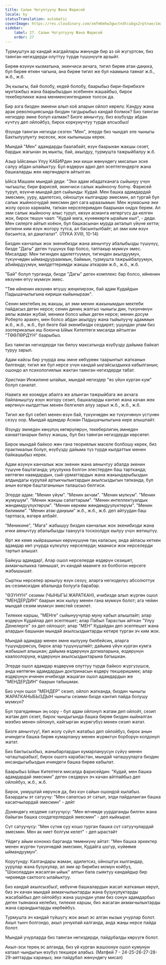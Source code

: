 ```yaml
---
title: Салык Чогултуучу Жана Фарисей
locale: ky
statusTranslation: automatic
coverImage: https://res.cloudinary.com/xmfm6mhw3gwctndtcubgx2rptnae/image/upload/v1740468922/small_cover_tratado_de_psicologia_revolucionaria_a4c0dca4e0.webp
sidebar:
    label: 27. Салык Чогултуучу Жана Фарисей
    order: 27
---
```

Турмуштун ар кандай жагдайлары жөнүндө бир аз ой жүгүртсөк, биз таянган негиздерди олуттуу түрдө түшүнүүгө арзыйт.

Бирөө өзүнүн кызматына, экинчиси акчага, тигил бирөө атак-даңкка, бул бирөө өткөн чагына, ана бирөө тигил же бул наамына таянат ж.б., ж.б., ж.б.

Эң кызыгы, бай болобу, кедей болобу, баарыбыз бири-бирибизге муктажбыз жана баарыбыздын эсебинен жашайбыз, бирок текеберликке жана менменсингендикке толсок да.

Бир азга бизден эмнени алып коё аларын ойлоп көрөлү. Кандуу жана арак революциясында биздин тагдырыбыз кандай болмок? Биз таянган негиздер эмне болуп калмак? Бизге аянычтуу, биз өзүбүздү абдан күчтүү деп ойлойбуз, бирок коркунучтуу түрдө алсызбыз!

Өзүндө таянган негизди сезген "Мен", эгерде биз чындап эле чыныгы Бактылуулукту эңсесек, жок кылынышы керек.

Мындай "Мен" адамдарды баалабайт, өзүн баарынан жакшы сезет, бардык жагынан эң мыкты, бай, акылдуу, турмушта тажрыйбалуу ж.б.

Азыр Ыйсанын Улуу КАБИРдин эки киши жөнүндөгү мисалын эске салуу абдан ылайыктуу. Бул өздөрүн адил деп эсептегендерге жана башкаларды жек көргөндөргө айтылган.

Ыйса Машаяк мындай деди: "Эки адам ибадатканага сыйынуу үчүн чыгышты; бири фарисей, экинчиси салык жыйноочу болчу. Фарисей туруп, өзүнчө мындай деп сыйынды: Кудай. Мен башка адамдардай эмесмин, ууру, адилетсиз, ойноштук кылгандар эмесмин, ал тургай бул салык жыйноочудай эмесмин деп сага ыраазымын: Мен жумасына эки жолу орозо кармайм, тапкан нерселеримдин баарынан ондук берем. Ал эми салык жыйноочу алыс туруп, көзүн асманга көтөргүсү да келген жок, бирок төшүн чаап: "Кудай мага, күнөөкөргө ырайым кыл", - деди. Мен силерге айтып коёюн, бул башкасынан мурда акталып үйүнө кетти; анткени ким өзүн жогору тутса, ал басынтылбайт; ал эми ким өзүн басынтса, ал даңкталат". (ЛУКА XVIII, 10-14)

Биздин канчалык жок экенибизди жана аянычтуу абалыбызды түшүнүү, бизде "Дагы" деген түшүнүк бар болсо, таптакыр мүмкүн эмес. Мисалдар: Мен тигинден адилеттүүмүн, тигинден акылдуумун, түкүнчөдөн ыймандуураакмын, баймын, турмушта тажрыйбалуумун, абийирдүүмүн, милдеттеримди жакшы аткарам ж.б., ж.б., ж.б.

"Бай" болуп турганда, бизде "Дагы" деген комплекс бар болсо, ийненин көзүнөн өтүү мүмкүн эмес.

"Төө ийненин көзүнөн өтүшү жеңилирээк, бай адам Кудайдын Падышачылыгына кириши кыйыныраак".

Сенин мектебиң эң жакшы, ал эми менин жакынымдын мектеби пайдасыз деген нерсе; сенин диниң жалгыз чыныгы дин, түкүнчөнүн аялы жаман жубай, меники болсо ыйык деген нерсе; менин досум Роберто аракеч, мен болсо абдан акылдуу жана тыйылуучу адаммын ж.б., ж.б., ж.б., бул бизге бай экенибизди сездирет; ушундан улам биз эзотерикалык иш боюнча Ыйык Китептеги мисалда айтылган "ТӨӨЛӨРДҮН" баарыбыз.

Биз таянган негиздерди так билүү максатында өзүбүздү дайыма байкап туруу зарыл.

Адам кайсы бир учурда аны эмне көбүрөөк таарынтып жатканын билгенде; тигил же бул нерсе үчүн кандай ыңгайсыздыкка кабылганын; ошондо ал психологиялык жактан таянган негиздерди табат.

Христиан Инжилине ылайык, мындай негиздер "өз үйүн курган кум" болуп саналат.

Наамга же коомдук абалга же алынган тажрыйбага же акчага байланыштуу өзүн жогору сезип, башкаларды кантип жана качан жек көргөнүн кылдаттык менен белгилеп алуу зарыл ж.б., ж.б., ж.б.

Тигил же бул себеп менен өзүн бай, түкүнчөдөн же түкүнчөнүн үстүнөн сезүү оор. Мындай адамдар Асман Падышачылыгына кире алышпайт.

Өзүңдү эмнеден көңүлүң көтөрүлөрүн, текеберлигиң эмнеден канааттанарын билүү жакшы, бул биз таянган негиздерди көрсөтөт.

Бирок мындай байкоо жөн гана теориялык маселе болбошу керек, биз практикалык болуп, өзүбүздү дайыма түз түрдө кылдаттык менен байкашыбыз керек.

Адам өзүнүн канчалык жок экенин жана аянычтуу абалда экенин түшүнө баштаганда; улуулукка болгон элестерден баш тартканда; көптөгөн наамдардын, сый-урматтардын жана жакындарыбыздын алдындагы курулай артыкчылыктардын акылсыздыгын тапканда, бул анын өзгөрө баштаганынын талашсыз белгиси.

Эгерде адам: "Менин үйүм". "Менин акчам". "Менин мүлкүм". "Менин жумушум". "Менин жакшы сапаттарым". "Менин интеллектуалдык жөндөмдүүлүктөрүм". "Менин көркөм жөндөмдүүлүктөрүм". "Менин билимим". "Менин атак-даңкым" ж.б., ж.б., ж.б. деп айтуудан баш тартпаса, өзгөрө албайт.

"Меникине", "Мага" жабышуу биздин канчалык жок экенибизди жана ички аянычтуу абалыбызды таанууга тоскоолдук кылуу үчүн жетиштүү.

Өрт же кеме кыйрашынын көрүнүшүнө таң каласың; анда айласы кеткен адамдар көп учурда күлкүлүү нерселерди; мааниси жок нерселерди тартып алышат.

Байкуш адамдар!, Алар ошол нерселерде өздөрүн сезишет, акмакчылыкка таянышат, эч кандай мааниге ээ болбогон нерсеге жабышышат.

Сырткы нерселер аркылуу өзүн сезүү, аларга негизделүү абсолюттук аң-сезимсиздик абалында болууга барабар.

"ӨЗҮНҮН" сезими (ЧЫНЫГЫ ЖАРАТКАН), ичибизде алып жүргөн ошол "МЕНДЕРДИН" баарын жок кылуу менен гана мүмкүн болот; ага чейин мындай сезим мүмкүн эместей сезилет.

Тилекке каршы, "МЕНге" сыйынуучулар муну кабыл алышпайт; алар өздөрүн Кудайлар деп эсептешет; алар Пабыл Тарастык айткан "Улуу Денелерге" ээ деп ойлошот; алар "МЕН" Кудайдан деп эсептешет жана алардын башынан мындай акылсыздыктарды кетире турган эч ким жок.

Мындай адамдар менен эмне кылууну билбейсиң, аларга түшүндүрөсүң, бирок алар түшүнүшпөйт; дайыма үйүн курган кумга жабышып алышкан; дайыма өздөрүнүн догмаларына, өздөрүнүн каалоолоруна, өздөрүнүн акылсыздыктарына батышкан.

Эгерде ошол адамдар өздөрүнө олуттуу түрдө байкоо жүргүзүшсө, анда көптөгөн адамдардын доктринасын өздөрү текшеришмек; алар өздөрүнүн ичинен ичибизде жашаган ошол адамдардын же "МЕНДЕРДИН" баарын табышмак.

Биз үчүн ошол "МЕНДЕР" сезип, ойлоп жатканда, биздин чыныгы ЖАРАТКАНЫБЫЗДЫН чыныгы сезими бизде кантип пайда болушу мүмкүн?

Бул трагедиянын эң оору - бул адам ойлонуп жатам деп ойлойт, сезип жатам деп сезет, бирок чындыгында башка бирөө биздин кыйналган мээбиз менен ойлонуп, кайгырган жүрөгүбүз менен сезип жатат.

Бизге аянычтуу!, Көп жолу сүйүп жатабыз деп ойлойбуз, бирок анын ичиндеги башка бирөө кумарлануу менен жүрөктүн борборун колдонуп жатат.

Биз бактысызбыз, жаныбарлардын кумарлануусун сүйүү менен чаташтырабыз!, бирок ошого карабастан, мындай чаташууларга биздин инсандыгыбыздын ичиндеги башка бирөө кабылат.

Баарыбыз Ыйык Китептеги мисалда фарисейдин: "Кудай, мен башка адамдардай эмесмин" деген сөздөрүн эч качан айтпайбыз деп ойлойбуз, ж.б., ж.б.

Бирок, укмуштай көрүнсө да, биз күн сайын ошондой кылабыз. Базардагы эт сатуучу: "Мен сапатсыз эт сатып, элди пайдаланган башка касапчылардай эмесмин" - дейт

Дүкөндөгү кездеме сатуучусу: "Мен өлчөөдө уурдаганды билген жана байыган башка соодагерлердей эмесмин" - деп кыйкырат.

Сүт сатуучусу: "Мен сүткө суу кошо турган башка сүт сатуучулардай эмесмин. Мен ак ниет болгум келет" - деп ырастайт

Үйдөгү айым конокко барганда төмөнкүнү айтат: "Мен башка эркектер менен жүргөн түкүнчөдөй эмесмин, Кудайга шүгүр, күйөөмө ыймандуумун".

Корутунду: Калгандары жаман, адилетсиз, ойноштук кылгандар, уурулар жана бузукулар, ал эми ар бирибиз момун койбуз, "Шоколаддан жасалган ыйык" алтын бала сыяктуу кандайдыр бир чиркөөдө сактоого ылайыктуу.

Биз кандай акылсызбыз!, көбүнчө башкалардын жасап жатканын көрүп, биз эч качан мындай акмакчылыктарды жана бузукулуктарды жасабайбыз деп ойлойбуз жана ушундан улам биз сонун адамдарбыз деген тыянакка келебиз, тилекке каршы, биз жасаган акмакчылыктарды жана сараңдыктарды көрбөйбүз.

Турмушта эч кандай түйшүгү жок акыл эс алган кызык учурлар болот. Акыл тынч болгондо, акыл унчукпай калганда, анда жаңы нерсе пайда болот.

Мындай учурларда биз таянган негиздерди, пайдубалды көрүүгө болот.

Акыл-эси терең эс алганда, биз үй курган жашоонун ошол кумунун катаал чындыгын өзүбүз текшере алабыз. (Матфей 7 - 24-25-26-27-28-29-аяттарды караңыз; эки пайдубал жөнүндөгү мисал)

